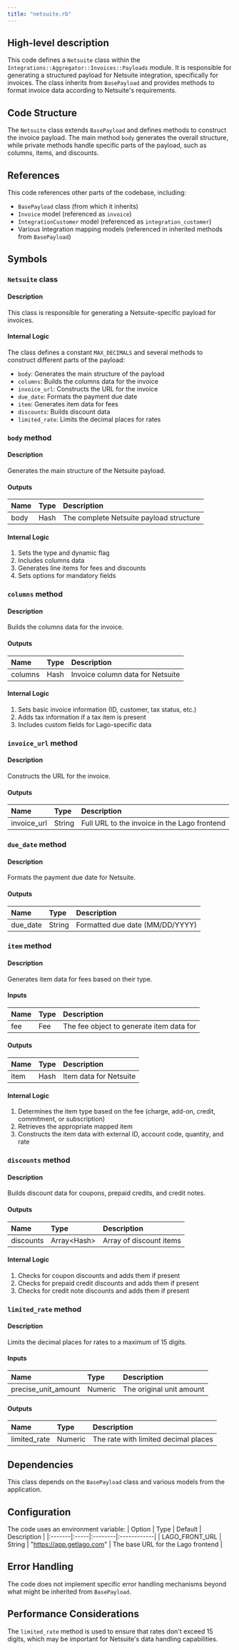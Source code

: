 ```yaml
---
title: "netsuite.rb"
---
```


## High-level description
This code defines a `Netsuite` class within the `Integrations::Aggregator::Invoices::Payloads` module. It is responsible for generating a structured payload for Netsuite integration, specifically for invoices. The class inherits from `BasePayload` and provides methods to format invoice data according to Netsuite's requirements.

## Code Structure
The `Netsuite` class extends `BasePayload` and defines methods to construct the invoice payload. The main method `body` generates the overall structure, while private methods handle specific parts of the payload, such as columns, items, and discounts.

## References
This code references other parts of the codebase, including:
- `BasePayload` class (from which it inherits)
- `Invoice` model (referenced as `invoice`)
- `IntegrationCustomer` model (referenced as `integration_customer`)
- Various integration mapping models (referenced in inherited methods from `BasePayload`)

## Symbols

### `Netsuite` class
#### Description
This class is responsible for generating a Netsuite-specific payload for invoices.

#### Internal Logic
The class defines a constant `MAX_DECIMALS` and several methods to construct different parts of the payload:
- `body`: Generates the main structure of the payload
- `columns`: Builds the columns data for the invoice
- `invoice_url`: Constructs the URL for the invoice
- `due_date`: Formats the payment due date
- `item`: Generates item data for fees
- `discounts`: Builds discount data
- `limited_rate`: Limits the decimal places for rates

### `body` method
#### Description
Generates the main structure of the Netsuite payload.

#### Outputs
| Name | Type | Description |
|:-----|:-----|:------------|
| body | Hash | The complete Netsuite payload structure |

#### Internal Logic
1. Sets the type and dynamic flag
2. Includes columns data
3. Generates line items for fees and discounts
4. Sets options for mandatory fields

### `columns` method
#### Description
Builds the columns data for the invoice.

#### Outputs
| Name | Type | Description |
|:-----|:-----|:------------|
| columns | Hash | Invoice column data for Netsuite |

#### Internal Logic
1. Sets basic invoice information (ID, customer, tax status, etc.)
2. Adds tax information if a tax item is present
3. Includes custom fields for Lago-specific data

### `invoice_url` method
#### Description
Constructs the URL for the invoice.

#### Outputs
| Name | Type | Description |
|:-----|:-----|:------------|
| invoice_url | String | Full URL to the invoice in the Lago frontend |

### `due_date` method
#### Description
Formats the payment due date for Netsuite.

#### Outputs
| Name | Type | Description |
|:-----|:-----|:------------|
| due_date | String | Formatted due date (MM/DD/YYYY) |

### `item` method
#### Description
Generates item data for fees based on their type.

#### Inputs
| Name | Type | Description |
|:-----|:-----|:------------|
| fee | Fee | The fee object to generate item data for |

#### Outputs
| Name | Type | Description |
|:-----|:-----|:------------|
| item | Hash | Item data for Netsuite |

#### Internal Logic
1. Determines the item type based on the fee (charge, add-on, credit, commitment, or subscription)
2. Retrieves the appropriate mapped item
3. Constructs the item data with external ID, account code, quantity, and rate

### `discounts` method
#### Description
Builds discount data for coupons, prepaid credits, and credit notes.

#### Outputs
| Name | Type | Description |
|:-----|:-----|:------------|
| discounts | Array&lt;Hash&gt; | Array of discount items |

#### Internal Logic
1. Checks for coupon discounts and adds them if present
2. Checks for prepaid credit discounts and adds them if present
3. Checks for credit note discounts and adds them if present

### `limited_rate` method
#### Description
Limits the decimal places for rates to a maximum of 15 digits.

#### Inputs
| Name | Type | Description |
|:-----|:-----|:------------|
| precise_unit_amount | Numeric | The original unit amount |

#### Outputs
| Name | Type | Description |
|:-----|:-----|:------------|
| limited_rate | Numeric | The rate with limited decimal places |

## Dependencies
This class depends on the `BasePayload` class and various models from the application.

## Configuration
The code uses an environment variable:
| Option | Type | Default | Description |
|:-------|:-----|:--------|:------------|
| LAGO_FRONT_URL | String | "https://app.getlago.com" | The base URL for the Lago frontend |

## Error Handling
The code does not implement specific error handling mechanisms beyond what might be inherited from `BasePayload`.

## Performance Considerations
The `limited_rate` method is used to ensure that rates don't exceed 15 digits, which may be important for Netsuite's data handling capabilities.